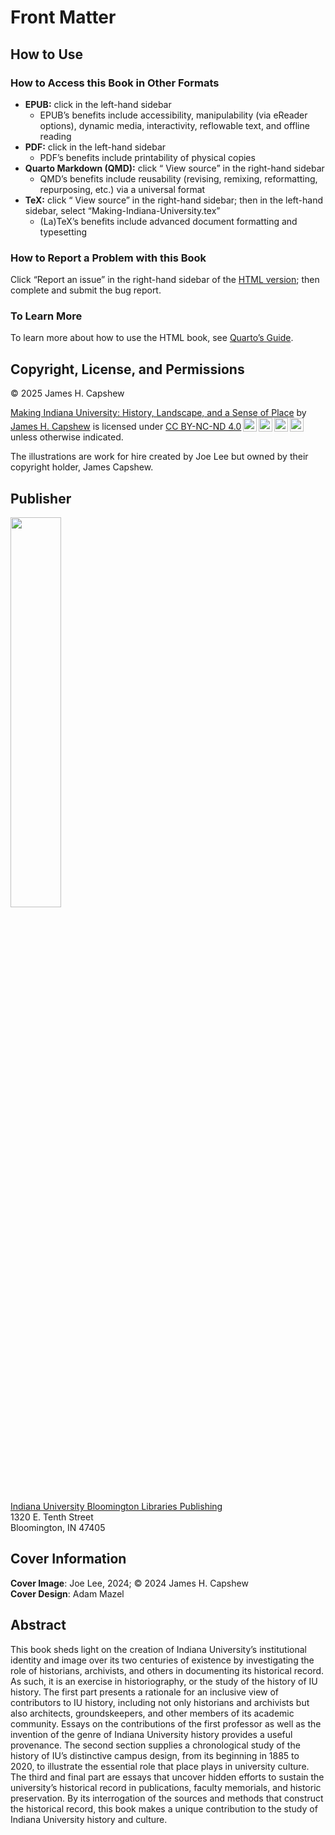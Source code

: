 # Front Matter {.unnumbered}

::: {.content-visible unless-format="pdf" unless-format="epub"}

## How to Use

### How to Access this Book in Other Formats

- **EPUB:** click <i class="bi bi-download"></i> in the left-hand sidebar
    - EPUB's benefits include accessibility, manipulability (via eReader options), dynamic media, interactivity, reflowable text, and offline reading
- **PDF:** click <i class="bi bi-download"></i> in the left-hand sidebar
    - PDF's benefits include printability of physical copies
- **Quarto Markdown (QMD):** click "<i class="bi bi-github"></i> View source" in the right-hand sidebar
    - QMD's benefits include reusability (revising, remixing, reformatting, repurposing, etc.) via a universal format
- **TeX:** click "<i class="bi bi-github"></i> View source" in the right-hand sidebar; then in the left-hand sidebar, select "Making-Indiana-University.tex"
    - (La)TeX's benefits include advanced document formatting and typesetting 

### How to Report a Problem with this Book

Click "Report an issue" in the right-hand sidebar of the [HTML version](https://iulibscholcomm.github.io/making-IU/); then complete and submit the bug report. 

### To Learn More

To learn more about how to use the HTML book, see [Quarto's Guide](https://quarto.org/docs/guide/).

:::

::: {.content-visible unless-format="pdf"}

## Copyright, License, and Permissions

&copy; 2025 James H. Capshew

<p xmlns:cc="http://creativecommons.org/ns#" xmlns:dct="http://purl.org/dc/terms/"><a property="dct:title" rel="cc:attributionURL" href="https://iulibscholcomm.github.io/making-IU/">Making Indiana University: History, Landscape, and a Sense of Place</a> by <a rel="cc:attributionURL dct:creator" property="cc:attributionName" href="https://hpsc.indiana.edu/about/emeriti-faculty/capshew-james.html">James H. Capshew</a> is licensed under <a href="https://creativecommons.org/licenses/by-nc-nd/4.0/?ref=chooser-v1" target="_blank" rel="license noopener noreferrer" style="display:inline-block;">CC BY-NC-ND 4.0</a><img style="height:22px!important;margin-left:3px;vertical-align:text-bottom;" src="https://mirrors.creativecommons.org/presskit/icons/cc.svg?ref=chooser-v1" alt="Creative Commons Icon" /><img style="height:22px!important;margin-left:3px;vertical-align:text-bottom;" src="https://mirrors.creativecommons.org/presskit/icons/by.svg?ref=chooser-v1" alt="Creative Commons Attribution 'By' Icon" /><img style="height:22px!important;margin-left:3px;vertical-align:text-bottom;" src="https://mirrors.creativecommons.org/presskit/icons/nc.svg?ref=chooser-v1" alt="Creative Commons No-Commercial Icon" /><img style="height:22px!important;margin-left:3px;vertical-align:text-bottom;" src="https://mirrors.creativecommons.org/presskit/icons/nd.svg?ref=chooser-v1" alt="Creative Commons No-Derivatives Icon" /> unless otherwise indicated.</p>

The illustrations are work for hire created by Joe Lee but owned by their copyright holder, James Capshew.

## Publisher

![](images/iubl_pub_logo.png){fig-alt="Logo of Indiana University Bloomington Libraries Publishing" width="40%"}\

[Indiana University Bloomington Libraries Publishing](https://libraries.indiana.edu/university-bloomington-publishing)\
1320 E. Tenth Street\
Bloomington, IN 47405

## Cover Information

**Cover Image**: Joe Lee, 2024; &copy; 2024 James H. Capshew\
**Cover Design**: Adam Mazel

:::

::: {.content-visible when-format="pdf"}

## Abstract

This book sheds light on the creation of Indiana University's institutional identity and image over its two centuries of existence by investigating the role of historians, archivists, and others in documenting its historical record. As such, it is an exercise in historiography, or the study of the history of IU history. The first part presents a rationale for an inclusive view of contributors to IU history, including not only historians and archivists but also architects, groundskeepers, and other members of its academic community. Essays on the contributions of the first professor as well as the invention of the genre of Indiana University history provides a useful provenance. The second section supplies a chronological study of the history of IU's distinctive campus design, from its beginning in 1885 to 2020, to illustrate the essential role that place plays in university culture. The third and final part are essays that uncover hidden efforts to sustain the university's historical record in publications, faculty memorials, and historic preservation. By its interrogation of the sources and methods that construct the historical record, this book makes a unique contribution to the study of Indiana University history and culture.  

:::
